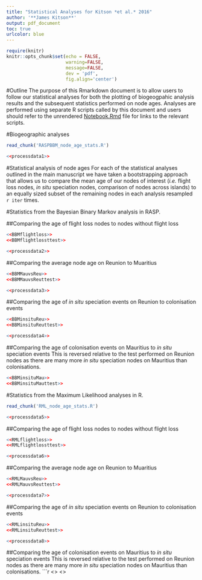 ```yaml
---
title: "Statistical Analyses for Kitson *et al.* 2016"
author: '**James Kitson**'
output: pdf_document
toc: true
urlcolor: blue
---
```


```r
require(knitr)
knitr::opts_chunk$set(echo = FALSE,
                      warning=FALSE,
                      message=FALSE,
                      dev = 'pdf',
                      fig.align='center')
```
\newpage
#Outline
The purpose of this Rmarkdown document is to allow users to follow our statistical analyses for both the plotting of biogeogpahic analysis results and the subsequent statistics performed on node ages. Analyses are performed using separate R scripts called by this document and users should refer to the unrendered [Notebook.Rmd](https://github.com/James-Kitson/Biogeography/blob/master/Notebook.Rmd) file for links to the relevant scripts.

#Biogeographic analyses

\newpage
```r
read_chunk('RASPBBM_node_age_stats.R')
```
```r
<<processdata1>>
```
#Statistical analysis of node ages
For each of the statistical analyses outlined in the main manuscript we have taken a bootstrapping approach that allows us to compare the mean age of our nodes of interest (*i.e.* flight loss nodes, *in situ* speciation nodes, comparison of nodes across islands) to an equally sized subset of the remaining nodes in each analysis resampled `r iter` times.

#Statistics from the Bayesian Binary Markov analysis in RASP.

##Comparing the age of flight loss nodes to nodes without flight loss
```r
<<BBMflightloss>>
<<BBMflightlossttest>>
```
  
```r
<<processdata2>>
```

##Comparing the average node age on Reunion to Muaritius
```r
<<BBMMauvsReu>>
<<BBMMauvsReuttest>>
```

```r
<<processdata3>>
```

##Comparing the age of *in situ* speciation events on Reunion to colonisation events
```r
<<BBMinsituReu>>
<<BBMinsituReuttest>>
```

```r
<<processdata4>>
```

##Comparing the age of colonisation events on Mauritius to *in situ* speciation events
This is reversed relative to the test performed on Reunion nodes as there are many more *in situ* speciation nodes on Mauritius than colonisations.

```r
<<BBMinsituMau>>
<<BBMinsituMauttest>>
```
\newpage

#Statistics from the Maximum Likelihood analyses in R.
```r
read_chunk('RML_node_age_stats.R')
```
```r
<<processdata5>>
```

##Comparing the age of flight loss nodes to nodes without flight loss
```r
<<RMLflightloss>>
<<RMLflightlossttest>>
```
  
```r
<<processdata6>>
```

##Comparing the average node age on Reunion to Muaritius
```r
<<RMLMauvsReu>>
<<RMLMauvsReuttest>>
```

```r
<<processdata7>>
```

##Comparing the age of *in situ* speciation events on Reunion to colonisation events
```r
<<RMLinsituReu>>
<<RMLinsituReuttest>>
```

```r
<<processdata8>>
```

##Comparing the age of colonisation events on Mauritius to *in situ* speciation events
This is reversed relative to the test performed on Reunion nodes as there are many more *in situ* speciation nodes on Mauritius than colonisations.
```r
<<RMLinsituMau>>
<<RMLinsituMauttest>>